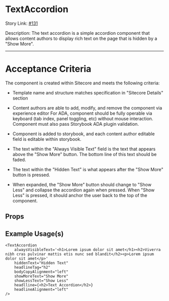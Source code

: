 
<Meta title="Design System/organisms/TextAccordion/Docs" of={TextAccordionStories} />

# TextAccordion

Story Link: [#131]('https://github.com/ahc-digital/migration-planning-tracking/issues/131')

Description: The text accordion is a simple accordion component that allows content authors to display rich text on the page that is hidden by a "Show More".

---
# Acceptance Criteria
The component is created within Sitecore and meets the following criteria:

- Template name and structure matches specification in "Sitecore Details" section
- Content authors are able to add, modify, and remove the component via experience editor
For ADA, component should be fully operable via keyboard (tab index, panel toggling, etc) without mouse interaction. Component must also pass Storybook ADA plugin validation.

- Component is added to storybook, and each content author editable field is editable within storybook.

- The text within the "Always Visible Text" field is the text that appears above the "Show More" button. The bottom line of this text should be faded.

- The text within the "Hidden Text" is what appears after the "Show More" button is pressed.

- When expanded, the "Show More" button should change to "Show Less" and collapse the accordion again when pressed. When "Show Less" is pressed, it should anchor the user back to the top of the component.



<Stories />

## Props
<Controls />


## Example Usage(s)
```tsx
<TextAccordion
    alwaysVisibleText='<h1>Lorem ipsum dolor sit amet</h1><h2>Viverra nibh cras pulvinar mattis etis nunc sed blandit</h2><p>Lorem ipsum dolor sit amet</p>'
    hiddenText="Hidden Text"
    headlineTag="h2"
    bodyCopyAlignment="left"
    showMoreText="Show More"
    showLessText="Show Less"
    headlline={<h2>Text Accordion</h2>}
    headlineAlignment="left"
/>
```
